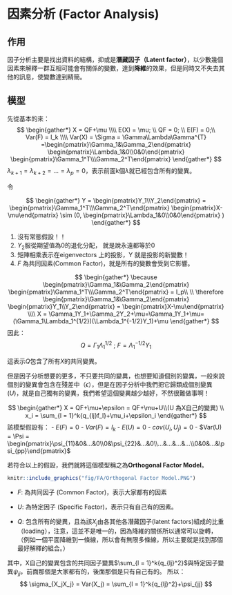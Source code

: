 #  因素分析 (Factor Analysis)

## 作用

因子分析主要是找出資料的結構，抑或是**潛藏因子（Latent factor）**，以少數幾個因素來解釋一群互相可能會有關係的變數，達到**降維**的效果，但是同時又不失去其他的訊息，使變數達到精簡。

## 模型

先從基本的來：
$$
\begin{gather*}
X = QF+\mu
\\\\
E(X) = \mu; \\
 QF = 0; \\ E(F) = 0;\\
 Var(F) = I_k
\\\\
Var(X) = \Sigma = \Gamma\Lambda\Gamma^{T} =\begin{pmatrix}\Gamma_1&\Gamma_2\end{pmatrix} \begin{pmatrix}\Lambda_1&0\\0&0\end{pmatrix}
\begin{pmatrix}\Gamma_1^T\\\Gamma_2^T\end{pmatrix} 
\end{gather*}
$$
$\lambda_{k+1} = \lambda_{k+2} = ... =\lambda_{p} = 0$，表示前面k個$\lambda$就已經包含所有的變異。

令

$$
\begin{gather*}
Y = \begin{pmatrix}Y_1\\Y_2\end{pmatrix} = \begin{pmatrix}\Gamma_1^T\\\Gamma_2^T\end{pmatrix} \begin{pmatrix}X-\mu\end{pmatrix} \sim (0, \begin{pmatrix}\Lambda_1&0\\0&0\end{pmatrix} )
\end{gather*}
$$

1. 沒有常態假設！！
2. $Y_2$服從期望值為0的退化分配， 就是說永遠都等於0
3. 矩陣相乘表示在eigenvectors 上的投影，Y 就是投影的新變數！
4. $F$ 為共同因素(Common Factor)，就是所有的變數會受到它影響。

$$
\begin{gather*}
\because 
\begin{pmatrix}\Gamma_1&\Gamma_2\end{pmatrix} 
\begin{pmatrix}\Gamma_1^T\\\Gamma_2^T\end{pmatrix}  = I_p\\
\\
\therefore \begin{pmatrix}\Gamma_1&\Gamma_2\end{pmatrix}  \begin{pmatrix}Y_1\\Y_2\end{pmatrix} = \begin{pmatrix}X-\mu\end{pmatrix} 
\\\\
X = \Gamma_1Y_1+\Gamma_2Y_2+\mu=\Gamma_1Y_1+\mu=(\Gamma_1\Lambda_1^{1/2})(\Lambda_1^{-1/2}Y_1)+\mu
\end{gather*}
$$
因此：                                                        
$$
Q = \Gamma_1\Lambda_1^{1/2}\ ; \ F = \Lambda_1^{-1/2}Y_1
$$

這表示$Q$包含了所有$X$的共同變異。

但是因子分析想要的更多，不只要共同的變異，也想要知道個別的變異，一般來說個別的變異會包含在殘差中（$\epsilon$），但是在因子分析中我們把它歸類成個別變異($U$)，就是自己獨有的變異，我們希望這個變異越少越好，不然很難做事啊！

$$
\begin{gather*}
X = QF+\mu+\epsilon = QF+\mu+U\\(U 為X自己的變異) 
\\
x_i = \sum_{l = 1}^k{q_{lj}f_l}+\mu_i+\epsilon_i
\end{gather*}
$$
該模型假設有：
- $E(F) = 0$
- $Var(F) = I_k$
- $E(U) = 0$
- $cov(U_i,U_j) = 0$
- $Var(U) = \Psi = \begin{pmatrix}\psi_{11}&0&...&0\\0&\psi_{22}&...&0\\...&...&...&...\\0&0&...&\psi_{pp}\end{pmatrix}$

若符合以上的假設，我們就將這個模型稱之為**Orthogonal Factor Model**。

```r
knitr::include_graphics("fig/FA/Orthogonal Factor Model.PNG")
```
- $F$: 為共同因子 (Common Factor)，表示大家都有的因素

- $U$: 為特定因子 (Specific Factor)，表示只有自己有的因素。

- $Q$: 包含所有的變異，且為該$X_j$由各其他各潛藏因子(latent factors)組成的比重（loading），注意，這並不是唯一的，因為降維的關係所以通常可以旋轉，（例如一個平面降維到一條線，所以會有無限多條線，所以主要就是找到那個最好解釋的組合。）

其中，X自己的變異包含的共同因子變異$\sum_{l = 1}^k{q_{lj}^2}$與特定因子變異$\psi_{jj}$，前面那個是大家都有的，後面那個是只有自己有的。
所以：
$$
\sigma_{X_jX_j} = Var(X_j) = \sum_{l = 1}^k{q_{lj}^2}+\psi_{jj}
$$


